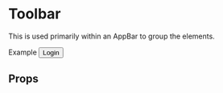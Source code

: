 
<Meta title="components|Toolbar" component={Toolbar} />

# Toolbar

This is used primarily within an AppBar to group the elements.

<Preview>
  <Story name="app bar">
    <AppBar position="relative">
      <Toolbar>
        <Box flexGrow={1}>
          <Heading.h1>Example</Heading.h1>
        </Box>
        <Button color="inherit" variant="text">
          Login
        </Button>
      </Toolbar>
    </AppBar>
  </Story>
</Preview>

## Props

<Props of={ToolbarDocs} />
